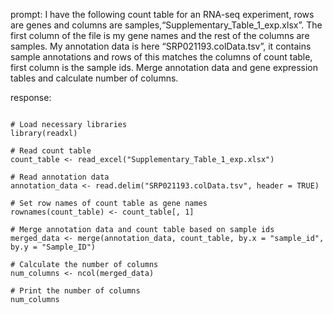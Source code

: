 prompt:
I have the following count table for an RNA-seq experiment, rows are genes and columns are samples,"Supplementary_Table_1_exp.xlsx". The first column of the file is my gene names and the rest of the columns are samples. My annotation data is here "SRP021193.colData.tsv", it contains sample annotations and rows of this matches the columns of count table, first column is the sample ids. Merge annotation data and gene expression tables and calculate number of columns.

response:
```

# Load necessary libraries
library(readxl)

# Read count table
count_table <- read_excel("Supplementary_Table_1_exp.xlsx")

# Read annotation data
annotation_data <- read.delim("SRP021193.colData.tsv", header = TRUE)

# Set row names of count table as gene names
rownames(count_table) <- count_table[, 1]

# Merge annotation data and count table based on sample ids
merged_data <- merge(annotation_data, count_table, by.x = "sample_id", by.y = "Sample_ID")

# Calculate the number of columns
num_columns <- ncol(merged_data)

# Print the number of columns
num_columns

```
